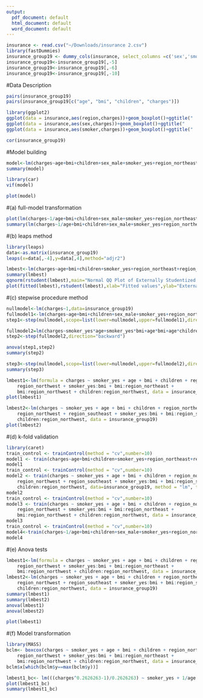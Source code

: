 ```yaml
---
output:
  pdf_document: default
  html_document: default
  word_document: default
---
```

```r
insurance <- read.csv("~/Downloads/insurance 2.csv")
library(fastDummies)
insurance_group19 <- dummy_cols(insurance, select_columns =c('sex','smoker', 'region'),remove_selected_columns = TRUE)
insurance_group19<-insurance_group19[,-5]
insurance_group19<-insurance_group19[,-6]
insurance_group19<-insurance_group19[,-10]
```

#Data Description
```r
pairs(insurance_group19)
pairs(insurance_group19[c("age", "bmi", "children", "charges")])
```

```r
library(ggplot2)
ggplot(data = insurance,aes(region,charges))+geom_boxplot()+ggtitle("                         Figure3: Boxplot about Charges and Region")+theme_linedraw()
ggplot(data = insurance,aes(sex,charges))+geom_boxplot()+ggtitle("                         Figure4: Boxplot about Charges and Sex")+theme_linedraw()
ggplot(data = insurance,aes(smoker,charges))+geom_boxplot()+ggtitle("                         Figure5: Boxplot about Charges and Smoker")+theme_linedraw()
```

```r
cor(insurance_group19)
```

#Model building
```r
model<-lm(charges~age+bmi+children+sex_male+smoker_yes+region_northeast+region_northwest+region_southeast,data=insurance_group19)
summary(model)
```

```r
library(car)
vif(model)
```

```r
plot(model)
```

#(a) full-model transformation 
```r
plot(lm(charges~1/age+bmi+children+sex_male+smoker_yes+region_northeast+region_northwest+region_southeast,data=insurance_group19))
summary(lm(charges~1/age+bmi+children+sex_male+smoker_yes+region_northeast+region_northwest+region_southeast,data=insurance_group19))
```

#(b) leaps method
```r
library(leaps)
data<-as.matrix(insurance_group19)
leaps(x=data[,-4],y=data[,4],method="adjr2")
```

```r
lmbest<-lm(charges~age+bmi+children+smoker_yes+region_northeast+region_northwest,data=insurance_group19)
summary(lmbest)
qqnorm(rstudent(lmbest),main="Normal QQ Plot of Externally Studentized Residuals")
plot(fitted(lmbest),rstudent(lmbest),xlab="Fitted values",ylab="Externally Studentized Residuals", main="Externally Studentized Residuals vs Fitted values")
```

#(c) stepwise procedure method
```r
nullmodel<-lm(charges~1,data=insurance_group19)
fullmodel1<-lm(charges~age+bmi+children+sex_male+smoker_yes+region_northeast+region_northwest+region_southeast,data=insurance_group19)
step1<-step(nullmodel,scope=list(lower=nullmodel,upper=fullmodel1),direction="forward")
```

```r
fullmodel2=lm(charges~smoker_yes*age+smoker_yes*bmi+age*bmi+age*children+bmi*region_northeast+bmi*region_northwest+bmi*region_southeast+children*region_northeast+children*region_northwest+children*region_southeast,data=insurance_group19)
step2<-step(fullmodel2,direction="backward")
```

```r
anova(step1,step2)
summary(step2)
```

```r
step3<-step(nullmodel,scope=list(lower=nullmodel,upper=fullmodel2),direction="both")
summary(step3)
```

```r
lmbest1<-lm(formula = charges ~ smoker_yes + age + bmi + children + region_northeast + 
    region_northwest + smoker_yes:bmi + bmi:region_northeast + 
    bmi:region_northwest + children:region_northwest, data = insurance_group19)
plot(lmbest1)
```

```r
lmbest2<-lm(charges ~ smoker_yes + age + bmi + children + region_northeast + 
    region_northwest + region_southeast + smoker_yes:bmi + bmi:region_southeast + 
    children:region_northwest, data = insurance_group19)
plot(lmbest2)
```


#(d) k-fold validation
```r
library(caret)
train_control <- trainControl(method = "cv",number=10) 
model1 <- train(charges~age+bmi+children+smoker_yes+region_northeast+region_northwest,data=insurance_group19, method = "lm", trControl = train_control) 
model1
train_control <- trainControl(method = "cv",number=10) 
model2 <- train(charges ~ smoker_yes + age + bmi + children + region_northeast + 
    region_northwest + region_southeast + smoker_yes:bmi + bmi:region_southeast + 
    children:region_northwest, data=insurance_group19, method = "lm", trControl = train_control) 
model2
train_control <- trainControl(method = "cv",number=10) 
model3 <- train(charges ~ smoker_yes + age + bmi + children + region_northeast + 
    region_northwest + smoker_yes:bmi + bmi:region_northeast + 
    bmi:region_northwest + children:region_northwest, data = insurance_group19, method = "lm", trControl = train_control) 
model3
train_control <- trainControl(method = "cv",number=10) 
model4<-train(charges~1/age+bmi+children+sex_male+smoker_yes+region_northeast+region_northwest+region_southeast, data=insurance_group19 , method = "lm", trControl = train_control)
model4
```


#(e) Anova tests
```r
lmbest1<-lm(formula = charges ~ smoker_yes + age + bmi + children + region_northeast + 
    region_northwest + smoker_yes:bmi + bmi:region_northeast + 
    bmi:region_northwest + children:region_northwest, data = insurance_group19)
lmbest2<-lm(charges ~ smoker_yes + age + bmi + children + region_northeast + 
    region_northwest + region_southeast + smoker_yes:bmi + bmi:region_southeast + 
    children:region_northwest, data = insurance_group19)
summary(lmbest1)
summary(lmbest2)
anova(lmbest1)
anova(lmbest2)
```

```r
plot(lmbest1)
```

#(f) Model transformation
```r
library(MASS)
bclm<- boxcox(charges ~ smoker_yes + age + bmi + children + region_northeast + 
    region_northwest + smoker_yes:bmi + bmi:region_northeast + 
    bmi:region_northwest + children:region_northwest, data = insurance_group19,plotit = T)
bclm$x[which(bclm$y==max(bclm$y))] 
```

```r
lmbest1_bc<- lm(((charges^0.2626263-1)/0.2626263) ~ smoker_yes + 1/age + bmi + children + region_northeast + region_northwest + smoker_yes:bmi + bmi:region_northeast + bmi:region_northwest + children:region_northwest, data = insurance_group19)
plot(lmbest1_bc)
summary(lmbest1_bc)
```



